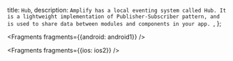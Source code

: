   title: `Hub`,
  description: `Amplify has a local eventing system called Hub. It is a lightweight implementation of Publisher-Subscriber pattern, and is used to share data between modules and components in your app. `,
};


<Fragments fragments={{android: android1}} />


<Fragments fragments={{ios: ios2}} />
